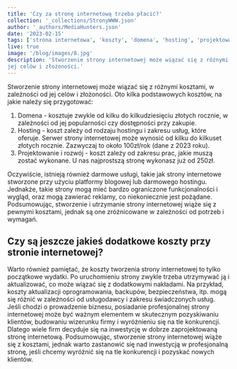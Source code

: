 ```yaml
---
title: 'Czy za stronę internetową trzeba płacić?'
collection: '_collections/StronyWWW.json'
author: '_authors/MediaHunters.json'
date: '2023-02-15'
tags: ['strona internetowa', 'koszty', 'domena', 'hosting', 'projektowanie', 'utrzymanie', 'aktualizacje']
live: true
image: '/blog/images/8.jpg'
description: 'Stworzenie strony internetowej może wiązać się z różnymi kosztami, w zależności od
jej celów i złożoności.'
---
```


Stworzenie strony internetowej może wiązać się z różnymi kosztami, w zależności od
jej celów i złożoności. Oto kilka podstawowych kosztów, na jakie należy się
przygotować:
1. Domena - kosztuje zwykle od kilku do kilkudziesięciu złotych rocznie, w
zależności od jej popularności czy dostępności przy zakupie.
2. Hosting - koszt zależy od rodzaju hostingu i zakresu usług, które oferuje.
Serwer strony internetowej może wynosić od kilku do kilkuset złotych rocznie.
Zazwyczaj to około 100zł/rok (dane z 2023 roku).
3. Projektowanie i rozwój - koszt zależy od zakresu prac, jakie muszą zostać
wykonane. U nas najprostszą stronę wykonasz już od 250zł.

Oczywiście, istnieją również darmowe usługi, takie jak strony internetowe stworzone
przy użyciu platformy blogowej lub darmowego hostingu. Jednakże, takie strony
mogą mieć bardzo ograniczone funkcjonalności i wygląd, oraz mogą zawierać
reklamy, co niekoniecznie jest pożądane.
Podsumowując, stworzenie i utrzymanie strony internetowej wiąże się z pewnymi
kosztami, jednak są one zróżnicowane w zależności od potrzeb i wymagań.

## Czy są jeszcze jakieś dodatkowe koszty przy stronie internetowej?

Warto również pamiętać, że koszty tworzenia strony internetowej to tylko początkowe
wydatki. Po uruchomieniu strony zwykle trzeba utrzymywać ją i aktualizować, co
może wiązać się z dodatkowymi nakładami. Na przykład, koszty aktualizacji
oprogramowania, backupów, bezpieczeństwa, itp. mogą się różnić w zależności od
usługodawcy i zakresu świadczonych usług.
Jeśli chodzi o prowadzenie biznesu, posiadanie profesjonalnej strony internetowej
może być ważnym elementem w skutecznym pozyskiwaniu klientów, budowaniu
wizerunku firmy i wyróżnieniu się na tle konkurencji. Dlatego wiele firm decyduje się
na inwestycję w dobrze zaprojektowaną stronę internetową.
Podsumowując, stworzenie strony internetowej wiąże się z kosztami, jednak warto
zastanowić się nad inwestycją w profesjonalną stronę, jeśli chcemy wyróżnić się na
tle konkurencji i pozyskać nowych klientów.